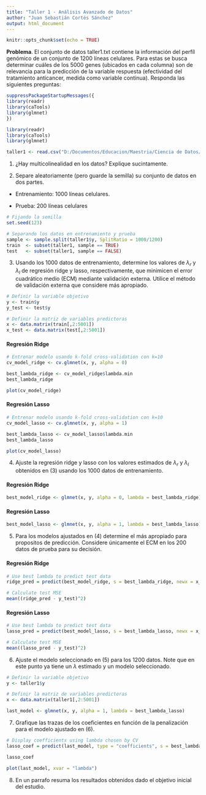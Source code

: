 ```yaml
---
title: "Taller 1 - Análisis Avanzado de Datos"
author: "Juan Sebastián Cortés Sánchez"
output: html_document
---
```


```r
knitr::opts_chunk$set(echo = TRUE)
```

**Problema**. El conjunto de datos taller1.txt contiene la información del perfíl genómico de un conjunto de 1200 líneas celulares. Para estas se busca determinar cuáles de los 5000 genes (ubicados en cada columna) son de relevancia para la predicción de la variable respuesta (efectividad del tratamiento anticancer, medida como variable continua). Responda las siguientes preguntas:

```r
suppressPackageStartupMessages({
library(readr)
library(caTools)
library(glmnet)
})
```

```r
library(readr)
library(caTools)
library(glmnet)
```

```r
taller1 <- read.csv("D:/Documentos/Educacion/Maestria/Ciencia de Datos/Analisis Avanzado/taller1.txt")
```

  1. ¿Hay multicolinealidad en los datos? Explique sucintamente.
  
  2. Separe aleatoriamente (pero guarde la semilla) su conjunto de datos en dos partes.
  
  - Entrenamiento: 1000 líneas celulares.
  
  - Prueba: 200 líneas celulares
  
```r
# Fijando la semilla
set.seed(123)

# Separando los datos en entrenamiento y prueba
sample <- sample.split(taller1$y, SplitRatio = 1000/1200)
train  <- subset(taller1, sample == TRUE)
test   <- subset(taller1, sample == FALSE)
```
  
  3. Usando los 1000 datos de entrenamiento, determine los valores de $\lambda_r$ y $\lambda_l$ de regresión ridge y lasso, respectivamente, que minimicen el error cuadrático medio (ECM) mediante validación externa. Utilice el método de validación externa que considere más apropiado.
  
```r
# Definir la variable objetivo
y <- train$y
y_test <- test$y

# Definir la matriz de variables predictoras
x <- data.matrix(train[,2:5001])
x_test <- data.matrix(test[,2:5001])
```
  
#### Regresión Ridge  

```r
# Entrenar modelo usando k-fold cross-validation con k=10
cv_model_ridge <- cv.glmnet(x, y, alpha = 0)
```
  
```r
best_lambda_ridge <- cv_model_ridge$lambda.min
best_lambda_ridge
```
  
```r
plot(cv_model_ridge)
```
  
#### Regresión Lasso

```r
# Entrenar modelo usando k-fold cross-validation con k=10
cv_model_lasso <- cv.glmnet(x, y, alpha = 1)
```

  
```r
best_lambda_lasso <- cv_model_lasso$lambda.min
best_lambda_lasso
```  

```r
plot(cv_model_lasso)
```
  
  4. Ajuste la regresión ridge y lasso con los valores estimados de $\lambda_r$ y $\lambda_l$ obtenidos en (3) usando los 1000 datos de entrenamiento.
  
#### Regresión Ridge 

```r
best_model_ridge <- glmnet(x, y, alpha = 0, lambda = best_lambda_ridge)
```

#### Regresión Lasso 

```r
best_model_lasso <- glmnet(x, y, alpha = 1, lambda = best_lambda_lasso)
```
  
  5. Para los modelos ajustados en (4) determine el más apropiado para propositos de predicción. Considere únicamente el ECM en los 200 datos de prueba para su decisión.
  
#### Regresión Ridge   
  
```r
# Use best lambda to predict test data
ridge_pred = predict(best_model_ridge, s = best_lambda_ridge, newx = x_test) 

# Calculate test MSE
mean((ridge_pred - y_test)^2) 
```  

#### Regresión Lasso

```r
# Use best lambda to predict test data
lasso_pred = predict(best_model_lasso, s = best_lambda_lasso, newx = x_test) 

# Calculate test MSE
mean((lasso_pred - y_test)^2) 
```
  
  6. Ajuste el modelo seleccionado en (5) para los 1200 datos. Note que en este punto ya tiene un $\lambda$ estimado y un modelo seleccionado.
  
```r
# Definir la variable objetivo
y <- taller1$y

# Definir la matriz de variables predictoras
x <- data.matrix(taller1[,2:5001])
```
  
```r
last_model <- glmnet(x, y, alpha = 1, lambda = best_lambda_lasso)
```
  
  7. Grafique las trazas de los coeficientes en función de la penalización para el modelo ajustado en (6).
  
```r
# Display coefficients using lambda chosen by CV
lasso_coef = predict(last_model, type = "coefficients", s = best_lambda_lasso)[1:20,] 

lasso_coef
```
  
```r
plot(last_model, xvar = "lambda")
```
  
  
  8. En un parrafo resuma los resultados obtenidos dado el objetivo inicial del estudio.